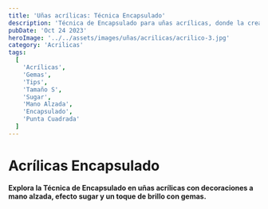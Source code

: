```yaml
---
title: 'Uñas acrílicas: Técnica Encapsulado'
description: 'Técnica de Encapsulado para uñas acrílicas, donde la creatividad se mezcla con el efecto sugar, decoración a mano alzada y el brillo de las gemas.'
pubDate: 'Oct 24 2023'
heroImage: '../../assets/images/uñas/acrilicas/acrilico-3.jpg'
category: 'Acrilicas'
tags:
  [
    'Acrílicas',
    'Gemas',
    'Tips',
    'Tamaño S',
    'Sugar',
    'Mano Alzada',
    'Encapsulado',
    'Punta Cuadrada'
  ]
---
```


# Acrílicas Encapsulado

**Explora la Técnica de Encapsulado en uñas acrílicas con decoraciones a mano alzada, efecto sugar y un toque de brillo con gemas.**
